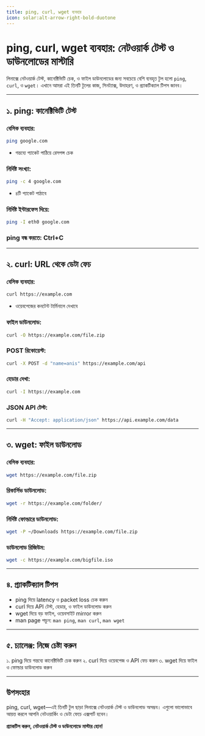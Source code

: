 ```yaml
---
title: ping, curl, wget ব্যবহার
icon: solar:alt-arrow-right-bold-duotone
---
```


# ping, curl, wget ব্যবহার: নেটওয়ার্ক টেস্ট ও ডাউনলোডের মাস্টারি

লিনাক্সে নেটওয়ার্ক টেস্ট, কানেক্টিভিটি চেক, ও ফাইল ডাউনলোডের জন্য সবচেয়ে বেশি ব্যবহৃত টুল হলো `ping`, `curl`, ও `wget`। এখানে আমরা এই তিনটি টুলের কাজ, সিনট্যাক্স, উদাহরণ, ও প্র্যাকটিক্যাল টিপস জানব।

---

## ১. ping: কানেক্টিভিটি টেস্ট

### বেসিক ব্যবহার:
```bash
ping google.com
```
- গন্তব্যে প্যাকেট পাঠিয়ে রেসপন্স চেক

### নির্দিষ্ট সংখ্যা:
```bash
ping -c 4 google.com
```
- ৪টি প্যাকেট পাঠাবে

### নির্দিষ্ট ইন্টারফেস দিয়ে:
```bash
ping -I eth0 google.com
```

### ping বন্ধ করতে: Ctrl+C

---

## ২. curl: URL থেকে ডেটা ফেচ

### বেসিক ব্যবহার:
```bash
curl https://example.com
```
- ওয়েবপেজের কনটেন্ট টার্মিনালে দেখাবে

### ফাইল ডাউনলোড:
```bash
curl -O https://example.com/file.zip
```

### POST রিকোয়েস্ট:
```bash
curl -X POST -d "name=anis" https://example.com/api
```

### হেডার দেখা:
```bash
curl -I https://example.com
```

### JSON API টেস্ট:
```bash
curl -H "Accept: application/json" https://api.example.com/data
```

---

## ৩. wget: ফাইল ডাউনলোড

### বেসিক ব্যবহার:
```bash
wget https://example.com/file.zip
```

### রিকার্সিভ ডাউনলোড:
```bash
wget -r https://example.com/folder/
```

### নির্দিষ্ট ফোল্ডারে ডাউনলোড:
```bash
wget -P ~/Downloads https://example.com/file.zip
```

### ডাউনলোড রিজিউম:
```bash
wget -c https://example.com/bigfile.iso
```

---

## ৪. প্র্যাকটিক্যাল টিপস

- ping দিয়ে latency ও packet loss চেক করুন
- curl দিয়ে API টেস্ট, হেডার, ও ফাইল ডাউনলোড করুন
- wget দিয়ে বড় ফাইল, ওয়েবসাইট mirror করুন
- man page পড়ুন: `man ping`, `man curl`, `man wget`

---

## ৫. চ্যালেঞ্জ: নিজে চেষ্টা করুন

১. ping দিয়ে গন্তব্যে কানেক্টিভিটি চেক করুন
২. curl দিয়ে ওয়েবপেজ ও API ফেচ করুন
৩. wget দিয়ে ফাইল ও ফোল্ডার ডাউনলোড করুন

---

## উপসংহার

ping, curl, wget—এই তিনটি টুল ছাড়া লিনাক্সে নেটওয়ার্ক টেস্ট ও ডাউনলোড অসম্ভব। এগুলো ভালোভাবে আয়ত্ত করলে আপনি নেটওয়ার্কিং ও ডেটা ফেচে এক্সপার্ট হবেন।

**প্র্যাকটিস করুন, নেটওয়ার্ক টেস্ট ও ডাউনলোডে মাস্টার হোন!**
